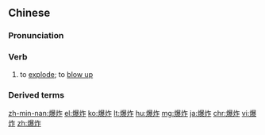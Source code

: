 ==Chinese==
{{zh-forms}}

===Pronunciation===
{{zh-pron
|m=bàozhà
|c=baau3 zaa3
|mn=pho̍k-chà/po̍k-chà
|ma=Zh-bàozhà.ogg
|cat=v
}}

===Verb===
{{zh-verb}}

# to [[explode]]; to [[blow up]]

===Derived terms===
{{zh-der|爆炸性}}

{{zh-cat|Intermediate}}

[[zh-min-nan:爆炸]]
[[el:爆炸]]
[[ko:爆炸]]
[[lt:爆炸]]
[[hu:爆炸]]
[[mg:爆炸]]
[[ja:爆炸]]
[[chr:爆炸]]
[[vi:爆炸]]
[[zh:爆炸]]